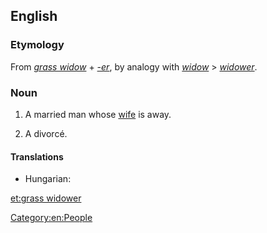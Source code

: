 ==English==

===Etymology===
From ''[[grass widow]]'' + ''[[-er]]'', by analogy with ''[[widow]]'' > ''[[widower]]''.

===Noun===
{{en-noun|head=[[grass]] [[widower]]}}

# {{context|idiomatic|rare|lang=en}} A married man whose [[wife]] is away.
# A divorcé.

====Translations====
{{trans-top|a married man whose wife is away}}
* Hungarian: {{t|hu|szalmaözvegy}}
{{trans-mid}}
{{trans-bottom}}

[[Category:en:People]]

[[et:grass widower]]